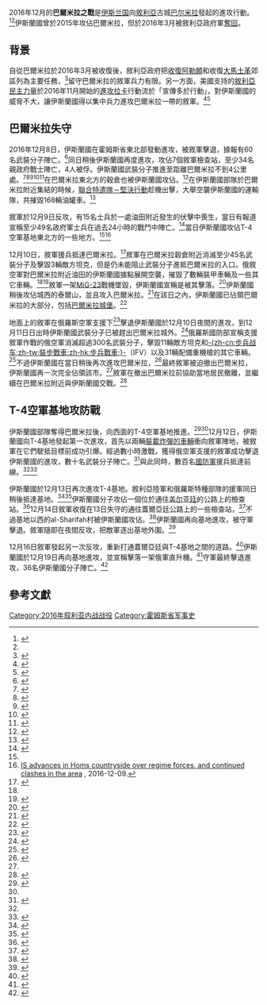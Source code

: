 {{Infobox military conflict
|width    =
| conflict= 巴爾米拉之戰（2016年12月）
| partof= [[叙利亚内战|叙利亚内战]]
| image= [[File:Palmyra_Offensive_(December_2016).svg|350px]]
| caption=2016年12月8日至12月中旬被伊斯蘭國攻佔的區域
| date= 2016年12月8日－12月22日
| place= 敘利亞[[霍姆斯省|霍姆斯省]][[泰德穆爾區|泰德穆爾區]]
| result = [[伊斯蘭國|伊斯蘭國]]勝利
*伊斯蘭國於2016年12月11日攻佔[[巴尔米拉|巴尔米拉]]<ref name="11Dec2016capture"/>
*敘政府軍在T-4空軍基地攻防戰擊退伊斯蘭國
| combatant1={{flagicon|Syria}} '''敘利亞政府'''<br/>
{{flag|Russia}}
----
[[聯合特遣隊－堅決行動|聯合特遣隊－堅決行動]]

| combatant2={{flagicon|Islamic State}} '''[[伊斯兰国|伊斯兰国]]'''
| commander1=
| commander2=
| units1={{flagicon image|Flag of the Syrian Arab Armed Forces.svg}} 敘利亞武裝部隊
*{{flagicon image|Flag of the Syrian Arab Army.svg}} 敘利亞陸軍
**第11裝甲師<ref name="blitz">{{cite web|url=https://www.almasdarnews.com/article/isis-fully-retakes-palmyra-stunning-blitz-offensive-map-update/|title=ISIS fully retakes Palmyra in stunning blitz offensive – Map update|first=Chris|last=Tomson|date=11 December 2016|publisher=al-Masdar News|accessdate=11 December 2016|archive-date=2016-12-11|archive-url=https://web.archive.org/web/20161211223337/https://www.almasdarnews.com/article/isis-fully-retakes-palmyra-stunning-blitz-offensive-map-update/|dead-url=no}}</ref>
**第18裝甲師<ref name="blitz" />
**[[File:Syrian_commando.png|18px]] [[老虎部隊|老虎部隊]]
*{{flagicon image|InfoboxNDF.png}} [[國防軍_(敘利亞)|國防軍]]
*{{flagicon image|Flag of the Syrian Arab Air Force.svg}} 敘利亞空軍
* 其它
{{flagicon image|Flag of the Russian Air Force.svg}} [[俄罗斯空军|俄罗斯空军]]<ref name="first wave"/>

| units2=
| strength1=1,000人<ref name="blitz"/>
| strength2=4,000－5,000人<ref name="blitz"/>
| casualties1=100人死，200人傷，30人失蹤（敘軍宣稱）<ref name="keeps">{{cite web|url=https://www.almasdarnews.com/article/battle-eastern-homs-continues-isis-keeps-attacking-map-update/|title=Battle of eastern Homs continues as ISIS keeps attacking: map update|first=Ivan|last=Yakovlev|date=2016-12-10|publisher=|accessdate=2016-12-10|archive-date=2016-12-11|archive-url=https://web.archive.org/web/20161211142606/https://www.almasdarnews.com/article/battle-eastern-homs-continues-isis-keeps-attacking-map-update/|dead-url=no}}</ref>
| casualties2=149人死（The Inside Source宣稱）<ref>{{cite web|url=https://twitter.com/InsideSourceInt/status/807880542217584640|title=The Inside Source on Twitter|publisher=|accessdate=2016-12-14|archive-date=2019-12-17|archive-url=https://web.archive.org/web/20191217050723/https://twitter.com/InsideSourceInt/status/807880542217584640|dead-url=no}}</ref><br/>至少405人死（親敘利亞政府方面宣稱）<ref name="keeps"/><ref name="Firstattack"/><ref name="driveout"/>
| campaignbox =
}}

2016年12月的'''巴爾米拉之戰'''是[[伊斯兰国|伊斯兰国]]向[[敘利亞|敘利亞]]古城[[巴尔米拉|巴尔米拉]]發起的進攻行動。<ref name="11Dec2016capture">{{cite web|url=https://www.alaraby.co.uk/english/news/2016/12/11/islamic-state-recaptures-palmyra-after-syria-army-withdrawal|title=Islamic State recaptures Palmyra after Syria army withdrawal|first=The New Arab &|last=agencies|publisher=|accessdate=2016-12-14|archive-date=2018-10-03|archive-url=https://web.archive.org/web/20181003221748/https://www.alaraby.co.uk/english/news/2016/12/11/islamic-state-recaptures-palmyra-after-syria-army-withdrawal|dead-url=no}}</ref><ref name="Firstattack"/>伊斯蘭國曾於2015年攻佔巴爾米拉，但於2016年3月被敘利亞政府軍[[巴爾米拉攻勢_(2016年3月)|奪回]]。

==背景==
自從巴爾米拉於2016年3月被收復後，敘利亞政府把[[阿勒頗攻勢_(2016年9月－12月)|收復阿勒頗]]和收復[[大馬士革|大馬士革]]郊區列為主要任務，<ref name="Reenters">{{cite web|url=http://www.bbc.com/news/world-middle-east-38275905|title=Islamic State fighters 're-enter ancient Palmyra' in Syria|publisher=BBC|date=10 December 2016|accessdate=10 December 2016|archive-date=2021-03-08|archive-url=https://web.archive.org/web/20210308002436/https://www.bbc.com/news/world-middle-east-38275905|dead-url=no}}</ref>留守巴爾米拉的敘軍兵力有限。另一方面，美國支持的[[敘利亞民主力量|敘利亞民主力量]]於2016年11月開始的[[拉卡省北部攻勢|進攻拉卡]]行動流於「宣傳多於行動」，對伊斯蘭國的威脅不大，讓伊斯蘭國得以集中兵力進攻巴爾米拉一帶的敘軍。<ref>{{Cite news |url=http://sputniknews.cn/military/201612131021382899/ |title=美国务院不排除“伊斯兰国”武装分子或从摩苏尔抵达巴尔米拉地区 |publisher=俄羅斯衛星網 |date=2016-12-13 |accessdate=2016-12-14 |archive-date=2019-09-18 |archive-url=https://web.archive.org/web/20190918022956/http://sputniknews.cn/military/201612131021382899/ |dead-url=no }}</ref><ref>{{Cite news |url=http://sputniknews.cn/military/201612131021383186/ |title=美国否认在“伊斯兰国”反攻巴尔米拉之时停止支持进攻拉卡 |publisher=俄羅斯衛星網 |date=2016-12-13 |accessdate=2016-12-14 |archive-date=2019-09-22 |archive-url=https://web.archive.org/web/20190922075245/http://sputniknews.cn/military/201612131021383186/ |dead-url=no }}</ref>

== 巴爾米拉失守 ==
2016年12月8日，伊斯蘭國在霍姆斯省東北部發動進攻，被敘軍擊退，據報有60名武裝分子陣亡。<ref name="Firstattack">{{cite web|url=https://www.almasdarnews.com/article/isis-suffers-heavy-casualties-failed-offensive-north-palmyra/|title=ISIS suffers heavy casualties in failed offensive north of Palmyra|first=Leith|last=Fadel|date=8 December 2016|publisher=al-Masdar News|accessdate=10 December 2016|archive-date=2018-10-02|archive-url=https://web.archive.org/web/20181002195520/https://www.almasdarnews.com/article/isis-suffers-heavy-casualties-failed-offensive-north-palmyra/|dead-url=no}}</ref>同日稍後伊斯蘭國再度進攻，攻佔7個敘軍檢查站，至少34名親政府戰士陣亡，4人被俘。伊斯蘭國武裝分子推進至距離巴爾米拉不到4公里處。<ref>{{cite web|url=http://indianexpress.com/article/world/is-kills-26-syria-regime-fighters-in-homs-monitor-4417474/|title=IS kills 26 Syria regime fighters in Homs: monitor|date=8 December 2016|publisher=|accessdate=10 December 2016|archive-date=2018-12-12|archive-url=https://web.archive.org/web/20181212043900/https://indianexpress.com/article/world/is-kills-26-syria-regime-fighters-in-homs-monitor-4417474/|dead-url=no}}</ref><ref>{{Cite web |url=http://www.syriahr.com/en/?p=56585 |title=-{The “Islamic State” advances in new places at Palmyra area in the eastern desert of Homs}- |accessdate=2016-12-14 |archive-date=2017-10-19 |archive-url=https://web.archive.org/web/20171019231830/http://www.syriahr.com/en/?p=56585 |dead-url=no }}</ref><ref>{{Cite web |url=http://www.syriahr.com/en/?p=56561 |title=-{Violent and large-attack by the “Islamic State” in Palmyra on sites of the regime forces and on ancient Palace causes tens of casualties and injuries}- |accessdate=2016-12-14 |archive-date=2017-10-19 |archive-url=https://web.archive.org/web/20171019232504/http://www.syriahr.com/en/?p=56561 |dead-url=no }}</ref><ref>{{cite web|url=https://www.almasdarnews.com/article/second-attack-proves-successful-isis-seize-huwaysis-northeast-homs/|title=Second attack proves successful for ISIS as they seize Huwaysis in northeast Homs|first=Leith|last=Fadel|date=8 December 2016|publisher=|accessdate=10 December 2016|archive-date=2018-10-02|archive-url=https://web.archive.org/web/20181002170306/https://www.almasdarnews.com/article/second-attack-proves-successful-isis-seize-huwaysis-northeast-homs/|dead-url=no}}</ref><ref>{{cite web|url=http://www.reuters.com/article/us-mideast-crisis-syria-islamic-state-idUSKBN13X2CM|title=Islamic State makes advances towards Palmyra: monitor|date=8 December 2016|publisher=|accessdate=10 December 2016|via=Reuters|archive-date=2018-10-24|archive-url=https://web.archive.org/web/20181024141419/https://www.reuters.com/article/us-mideast-crisis-syria-islamic-state-idUSKBN13X2CM|dead-url=no}}</ref>在巴爾米拉東北方的穀倉也被伊斯蘭國攻佔。<ref>{{cite web|url=http://www.reuters.com/article/mideast-crisis-syria-palmyra-idUSL5N1E43P1|title=Islamic State seizes more ground near Syria's Palmyra - monitoring group|date=9 December 2016|publisher=|accessdate=10 December 2016|via=Reuters|archive-date=2018-06-19|archive-url=https://web.archive.org/web/20180619035712/https://www.reuters.com/article/mideast-crisis-syria-palmyra-idUSL5N1E43P1|dead-url=no}}</ref>在伊斯蘭國部隊於巴爾米拉附近集結的時候，[[聯合特遣隊－堅決行動|聯合特遣隊－堅決行動]]趁機出擊，大舉空襲伊斯蘭國的運輸隊，共摧毀168輛油罐車。<ref>{{cite web|url=http://aranews.net/2016/12/coalition-destroys-168-isis-oil-tankers-near-palmyra/|title=Coalition destroys 168 ISIS oil tankers near Palmyra - ARA News|date=2016-12-10|publisher=|deadurl=yes|archiveurl=https://web.archive.org/web/20161213173651/http://aranews.net/2016/12/coalition-destroys-168-isis-oil-tankers-near-palmyra/|archivedate=2016年12月13日|df=}}</ref>

敘軍於12月9日反攻，有15名士兵於一處油田附近發生的伏擊中喪生，當日有報道宣稱至少49名政府軍士兵在過去24小時的戰鬥中陣亡。<ref>{{cite web |url=http://www.hindustantimes.com/world-news/islamic-state-jihadists-kill-49-syria-regime-fighters-near-palmyra-monitor/story-NJyG2q8cq0tfAuAAqQLnEK.html |title=Islamic State jihadists kill 49 Syria regime fighters near Palmyra: monitor |date=2016-12-09 |publisher= |accessdate=2016-12-10 |archive-date=2018-12-11 |archive-url=https://web.archive.org/web/20181211145015/https://www.hindustantimes.com/world-news/islamic-state-jihadists-kill-49-syria-regime-fighters-near-palmyra-monitor/story-NJyG2q8cq0tfAuAAqQLnEK.html |dead-url=no }}</ref>當日伊斯蘭國攻佔T-4空軍基地東北方的一些地方。<ref name="keeps"/><ref>[http://www.syriahr.com/en/?p=56613 IS advances in Homs countryside over regime forces, and continued clashes in the area] {{Wayback|url=http://www.syriahr.com/en/?p=56613 |date=20171231105355 }}, 2016-12-09.</ref>

12月10日，敘軍援兵抵達巴爾米拉。<ref>{{cite web|url=http://www.reuters.com/article/us-mideast-crisis-syria-palmyra-idUSKBN13Z073|title=Islamic State militants enter Palmyra after heavy fighting: monitor|date=10 December 2016|publisher=|accessdate=10 December 2016|via=Reuters|archive-date=2018-12-01|archive-url=https://web.archive.org/web/20181201062715/https://www.reuters.com/article/us-mideast-crisis-syria-palmyra-idUSKBN13Z073|dead-url=no}}</ref>敘軍在巴爾米拉穀倉附近消滅至少45名武裝分子及擊毀3輛敵方坦克，但是仍未能阻止武裝分子進抵巴爾米拉的入口。俄敘空軍對巴爾米拉附近油田的伊斯蘭國據點展開空襲，摧毀了數輛裝甲車輛及一些其它車輛。<ref name="keeps"/><ref>{{cite web|url=https://www.almasdarnews.com/article/isis-reaches-palmyras-gates-syrian-army-attempts-hold-city/|title=ISIS reaches Palmyra's gates as the Syrian Army attempts to hold the city|first=Leith|last=Fadel|date=10 December 2016|publisher=|accessdate=10 December 2016|archive-date=2019-04-22|archive-url=https://web.archive.org/web/20190422231041/https://www.almasdarnews.com/article/isis-reaches-palmyras-gates-syrian-army-attempts-hold-city/|dead-url=no}}</ref>敘軍一架[[MiG-23|MiG-23]]戰機墜毀，伊斯蘭國宣稱是被其擊落。<ref name="MiG23-down">{{cite web|url=http://www.dailymail.co.uk/wires/ap/article-4019876/The-Latest-IS-says-shot-Syrian-jet-near-Palmyra.html|title=The Latest: IS says it shot down Syrian jet near Palmyra|publisher=|accessdate=10 December 2016|archive-date=2017-10-19|archive-url=https://web.archive.org/web/20171019083149/http://www.dailymail.co.uk/wires/ap/article-4019876/The-Latest-IS-says-shot-Syrian-jet-near-Palmyra.html|dead-url=no}}</ref>伊斯蘭國稍後攻佔城西的泰爾山，並且攻入巴爾米拉。<ref>{{cite web|url=http://news.xinhuanet.com/english/2016-12/11/c_135895802.htm|title=Islamic State re-enters Syria's Palmyra - Xinhua - English.news.cn|publisher=|accessdate=10 December 2016|archive-date=2017-10-09|archive-url=https://web.archive.org/web/20171009201727/http://news.xinhuanet.com/english/2016-12/11/c_135895802.htm|dead-url=no}}</ref>在該日之內，伊斯蘭國已佔領巴爾米拉的大部分，包括[[巴爾米拉城堡|巴爾米拉城堡]]。<ref name="#1">{{Cite web |url=http://www.syriahr.com/en/?p=56724 |title=Russian warplanes target IS in Tadmur and IS takes almost full control on the city |accessdate=2016-12-14 |archive-date=2016-12-11 |archive-url=https://web.archive.org/web/20161211215909/http://www.syriahr.com/en/?p=56724 |dead-url=no }}</ref>

地面上的敘軍在俄羅斯空軍支援下<ref name="counterattack">{{cite web|url=https://www.almasdarnews.com/article/syrian-army-counterattacks-palmyra-outskirts-order-secure-city/|title=Syrian Army counterattacks on Palmyra outskirts in order to secure the city|first=Ivan|last=Yakovlev|date=2016-12-11|publisher=|accessdate=2016-12-15|archive-date=2017-10-18|archive-url=https://web.archive.org/web/20171018014342/https://www.almasdarnews.com/article/syrian-army-counterattacks-palmyra-outskirts-order-secure-city/|dead-url=no}}</ref>擊退伊斯蘭國於12月10日夜間的進攻，到12月11日日出時伊斯蘭國武裝分子已被趕出巴爾米拉城外。<ref name="driveout">{{cite web|url=http://www.aljazeera.com/news/2016/12/russian-syrian-forces-drive-isil-palmyra-161211074224138.html|title=Russian and Syrian forces drive ISIL out of Palmyra|publisher=|accessdate=2016-12-14|archive-date=2018-08-01|archive-url=https://web.archive.org/web/20180801091104/https://www.aljazeera.com/news/2016/12/russian-syrian-forces-drive-isil-palmyra-161211074224138.html|dead-url=no}}</ref>俄羅斯國防部宣稱支援敘軍作戰的俄空軍消滅超過300名武裝分子，擊毀11輛敵方坦克和[[裝步戰車|-{zh-cn:步兵战车;zh-tw:裝步戰車;zh-hk:步兵戰車;}-]]（IFV）以及31輛配備重機槍的其它車輛。<ref>{{Cite news |url=https://sputniknews.com/middleeast/201612111048417760-russia-palmyra-airstrikes/ |title=Russian Jets Deliver 64 Strikes on Militants Near Palmyra, Shielding the City |publisher=Sputnik |date=2016-12-11 |accessdate=2016-12-15 |archive-date=2020-11-08 |archive-url=https://web.archive.org/web/20201108092311/https://sputniknews.com/middleeast/201612111048417760-russia-palmyra-airstrikes/ |dead-url=no }}</ref>不過伊斯蘭國在當日稍後再次進攻巴爾米拉，<ref>{{cite web|url=http://www.reuters.com/article/us-mideast-crisis-syria-palmyra-idUSKBN13Z073|title=Syrian official says Palmyra falls again to Islamic State|date=11 December 2016|publisher=|via=Reuters|accessdate=2016-12-14|archive-date=2018-12-01|archive-url=https://web.archive.org/web/20181201062715/https://www.reuters.com/article/us-mideast-crisis-syria-palmyra-idUSKBN13Z073|dead-url=no}}</ref>最終敘軍被迫撤出巴爾米拉，伊斯蘭國再一次完全佔領該市。<ref name="11Dec2016capture"/>敘軍在撤出巴爾米拉前協助當地居民撤離，並繼續在巴爾米拉附近與伊斯蘭國交戰。<ref>{{cite web|url=https://sputniknews.com/middleeast/201612111048428715-palmyra-daesh-residents-evacuated-fight/|title=Palmyra Residents Evacuated, Syrian Army Fighting Daesh in Suburbs - Source|publisher=Sputnik|date=2016-12-11|accessdate=2016-12-14|archive-date=2019-05-06|archive-url=https://web.archive.org/web/20190506103152/https://sputniknews.com/middleeast/201612111048428715-palmyra-daesh-residents-evacuated-fight/|dead-url=no}}</ref>

== T-4空軍基地攻防戰 ==
伊斯蘭國部隊奪得巴爾米拉後，向西面的T-4空軍基地推進。<ref>{{cite web|url=https://www.almasdarnews.com/article/isis-seizes-two-villages-west-palmyra/|title=ISIS seizes two villages west of Palmyra|first=Leith|last=Fadel|date=11 December 2016|publisher=|accessdate=2016-12-16|archive-date=2018-10-02|archive-url=https://web.archive.org/web/20181002161132/https://www.almasdarnews.com/article/isis-seizes-two-villages-west-palmyra/|dead-url=no}}</ref><ref name="#1"/>12月12日，伊斯蘭國向T-4基地發起第一次進攻，首先以兩輛[[汽车炸弹|裝載炸彈的車輛]]衝向敘軍陣地，被敘軍在它們駛抵目標前成功引爆。經過數小時激戰，獲得俄空軍支援的敘軍成功擊退伊斯蘭國的進攻，數十名武裝分子陣亡。<ref name="first wave">{{cite web |url=https://www.almasdarnews.com/article/syrian-army-repels-first-isis-assault-t-4-airbase-prepares-second-wave/ |title=Syrian Army repels first ISIS assault on T-4 Airbase, prepares for a second wave |first=Ivan |last=Yakovlev |date=2016-12-12 |publisher=al-Masdar News |accessdate=2016-12-12 |archive-date=2018-10-02 |archive-url=https://web.archive.org/web/20181002190611/https://www.almasdarnews.com/article/syrian-army-repels-first-isis-assault-t-4-airbase-prepares-second-wave/ |dead-url=no }}</ref>與此同時，數百名[[國防軍_(敘利亞)|國防軍]]援兵抵達前線。<ref name="first wave" /><ref name="reinforcements">{{cite web|url=https://www.almasdarnews.com/article/reinforcements-arrive-near-palmyra-syrian-army-regroups-counter-offensive-photos/|title=Reinforcements arrive near Palmyra as Syrian Army regroups for counter-offensive (Photos)|first=Chris|last=Tomson|date=2016-12-12|publisher=al-Masdar News|accessdate=2016-12-12|archive-date=2019-05-07|archive-url=https://web.archive.org/web/20190507085522/https://www.almasdarnews.com/article/reinforcements-arrive-near-palmyra-syrian-army-regroups-counter-offensive-photos/|dead-url=no}}</ref>

伊斯蘭國於12月13日再次進攻T-4基地。敘利亞陸軍和俄羅斯特種部隊的援軍同日稍後抵達基地。<ref>{{Cite web |url=http://www.syriahr.com/en/?p=56888 |title=-{Airstrikes target the eastern countryside of Homs and the “Islamic state” targets T4 airbase again}- |accessdate=2016-12-16 |archive-date=2017-10-19 |archive-url=https://web.archive.org/web/20171019233050/http://www.syriahr.com/en/?p=56888 |dead-url=no }}</ref><ref>{{Cite web |url=http://www.syriahr.com/en/?p=56913 |title=Russian backups for regime forces in Taifur military airport |accessdate=2016-12-16 |archive-date=2018-01-11 |archive-url=https://web.archive.org/web/20180111032935/http://www.syriahr.com/en/?p=56913 |dead-url=no }}</ref>伊斯蘭國分子攻佔一個位於通往[[盖尔亚廷|盖尔亚廷]]的公路上的檢查站。<ref>{{Cite web |url=http://www.syriahr.com/en/?p=56913 |title=Continued clashes around al_Taifor military airport |accessdate=2016-12-16 |archive-date=2018-01-11 |archive-url=https://web.archive.org/web/20180111032935/http://www.syriahr.com/en/?p=56913 |dead-url=no }}</ref>12月14日敘軍收復在13日失守的通往蓋爾亞廷公路上的一些檢查站，<ref>{{cite news|url=http://www.alhadathnews.net/archives/247176|title=بالفيديو: شاهد لماذا يعزف الجيش السوري داخل مطار التيفور؟|publisher=Al-Hadath News|date=2016-12-14|language=ar|access-date=2017-03-01|archive-url=https://web.archive.org/web/20170109181116/http://www.alhadathnews.net/archives/247176|archive-date=2017-01-09|dead-url=yes}}</ref>不過基地以西的al-Sharifah村被伊斯蘭國攻佔。<ref>{{Cite web |url=http://www.syriahr.com/en/?p=57015 |title=-{The “Islamic State” achieves a new advancement in the eastern countryside of Homs and clashes continue near the T4 airbase}- |accessdate=2017-03-01 |archive-date=2017-10-19 |archive-url=https://web.archive.org/web/20171019233920/http://www.syriahr.com/en/?p=57015 |dead-url=no }}</ref>伊斯蘭國再向基地進攻，被守軍擊退。敘軍隨即在夜間反攻，把敵軍逐出基地外圍。<ref>{{cite web|url=http://rudaw.net/english/middleeast/syria/14122016|title=Syrian reinforcements prevent ISIS from taking Palmyra airbase|publisher=|accessdate=2016-12-18|archive-date=2017-10-19|archive-url=https://web.archive.org/web/20171019064716/http://rudaw.net/english/middleeast/syria/14122016|dead-url=yes}}</ref>

12月16日敘軍發起另一次反攻，重新打通蓋爾亞廷與T-4基地之間的道路。<ref name=Hadath>{{cite news|url=http://www.alhadathnews.net/archives/248540|title=بالصور: حامية مطار التيفور.. واخر التطورات في تدمر|publisher=Al-Hadath News|date=2016-12-17|language=ar|access-date=2017-03-01|archive-url=https://web.archive.org/web/20170109181215/http://www.alhadathnews.net/archives/248540|archive-date=2017-01-09|dead-url=yes}}</ref>伊斯蘭國於12月19日再向基地進攻，並宣稱擊落一架俄軍直升機。<ref>{{cite web|url=https://www.almasdarnews.com/article/field-report-isis-reportedly-shot-russian-helicopter-near-t4-airbase/|title=Field report: ISIS reportedly shot down Russian helicopter near T4 airbase|first=Zen|last=Adra|date=2016-12-19|publisher=|accessdate=2016-12-19|archive-date=2018-10-02|archive-url=https://web.archive.org/web/20181002223130/https://www.almasdarnews.com/article/field-report-isis-reportedly-shot-russian-helicopter-near-t4-airbase/|dead-url=no}}</ref>守軍最終擊退進攻，36名伊斯蘭國分子陣亡。<ref>{{cite web|url=http://www.insidesourcenews.com/single-post/2016/12/20/ISIS-Launch-Large-Scale-Assault-on-the-T4-Airbase|title=ISIS Launch Large Scale Assault on the T4 Airbase|date=2016-12-19|publisher=The Inside Source|accessdate=2016-12-21|archive-url=https://web.archive.org/web/20161222152134/http://www.insidesourcenews.com/single-post/2016/12/20/ISIS-Launch-Large-Scale-Assault-on-the-T4-Airbase|archive-date=2016-12-22|dead-url=yes}}</ref>

==參考文獻==
{{Reflist|30em}}

[[Category:2016年叙利亚内战战役|Category:2016年叙利亚内战战役]]
[[Category:霍姆斯省军事史|Category:霍姆斯省军事史]]